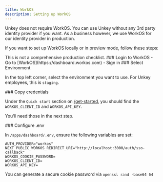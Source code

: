 ```yaml
---
title: WorkOS
description: Setting up WorkOS
---
```




Unkey does not require WorkOS. You can use Unkey without any 3rd party identity provider if you want.
As a business however, we use WorkOS for our identity provider in production.

If you want to set up WorkOS locally or in preview mode, follow these steps:

<Callout>
  This is not a comprehensive production checklist.
</Callout>

<Steps>

<Step>
  ### Login to WorkOS
  - Go to [WorkOS](https://dashboard.workos.com)
  - Sign in
</Step>

<Step>
  ### Select Environment

  In the top left corner, select the environment you want to use.
  For Unkey employees, this is `staging`.
</Step>

<Step>
  ### Copy credentials

  Under the `Quick start` section on [/get-started](https://dashboard.workos.com/get-started), you should find the `WORKOS_CLIENT_ID` and `WORKOS_API_KEY`.

  You'll need those in the next step.



</Step>

<Step>
  ### Configure .env

  In `/apps/dashboard/.env`, ensure the following variables are set:

```
AUTH_PROVIDER="workos"
NEXT_PUBLIC_WORKOS_REDIRECT_URI="http://localhost:3000/auth/sso-callback"
WORKOS_COOKIE_PASSWORD=
WORKOS_CLIENT_ID=
WORKOS_API_KEY=
```

You can generate a secure cookie password via `openssl rand -base64 64`
</Step>


</Steps>
